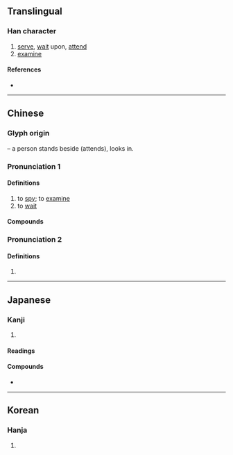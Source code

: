 {{character info/new}}
{{also|何|同}}
==Translingual==

===Han character===
{{Han char|rn=9|rad=人|as=05|sn=7|four=27220|canj=OSMR|ids=⿰亻司}}

# [[serve]], [[wait]] upon, [[attend]]
# [[examine]]

====References====
* {{Han ref|kx=0097.080|dkj=00483|dj=0205.140|hdz=10139.050|uh=4F3A|ud=20282|bh=A6F8|bd=42744}}

----

==Chinese==
{{zh-forms}}

===Glyph origin===
{{Han etym}}
{{Han compound|人|t1=person, man|司|ls=psc|c1=s|c2=p}} – a person stands beside (attends), looks in.

===Pronunciation 1===
{{zh-pron
|m=sì
|c=zi6,si6
|mn=xm,zz,tw:sù/qz:sìr/xm,zz:sì
|mc=2+1
|oc=2+1
|ma=
|cat=v
}}

====Definitions====
{{zh-hanzi}}

# to [[spy]]; to [[examine]]
# to [[wait]]

====Compounds====
{{zh-der|伺機而動|伺晨鳥|伺機|守株伺兔|伏伺|強敵環伺|伺探|伺察|伺便|偵伺|伺隙|環伺|狙伺|窺伺|詗伺|觀釁伺隙|黃雀伺蟬}}

===Pronunciation 2===
{{zh-pron
|m=cì
|c=zi6,si6
|mn=xm,zz,tw:sù/qz:sìr/xm,zz,twv:sū
|mn_note=Xiamen, Zhangzhou: sù - literary; sū - vernacular
|mc=2
|oc=2
|ma=
|cat=v
}}

====Definitions====
{{zh-hanzi}}

# {{zh-only|伺候}}

----

==Japanese==

===Kanji===
{{ja-kanji|grade=c|rs=人05}}

# {{defn|lang=ja|sort=人05}}

====Readings====
{{ja-readings
|goon=し
|kanon=し
|kun=うかが-う, うかが-い
}}

====Compounds====
* {{ja-r|伺う|うかがう}}

----

==Korean==

===Hanja===
{{ko-hanja|hangeul=사|rv=sa|mr=sa}}

# {{defn|lang=ko|sort=人05}}
